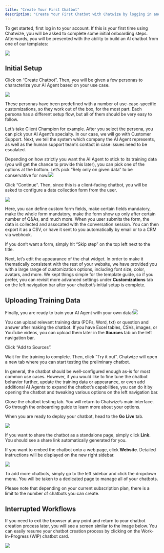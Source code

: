 ```yaml
---
title: "Create Your First Chatbot"
description: "Create Your First Chatbot with Chatwize by logging in and following a simple onboarding flow to launch your first AI assistant from a template."
---
```


To get started, first log in to your account. If this is your first time using Chatwize, you will be asked to complete some initial onboarding steps. Afterwards, you will be presented with the ability to build an AI chatbot from one of our templates:

![](chatbot.png)

## Initial Setup

Click on “Create Chatbot”. Then, you will be given a few personas to characterize your AI Agent based on your use case.

![](create-chatbot-15.png)

These personas have been predefined with a number of use-case-specific customizations, so they work out of the box, for the most part. Each persona has a different setup flow, but all of them should be very easy to follow.

Let’s take Client Champion for example. After you select the persona, you can pick your AI Agent’s specialty. In our case, we will go with Customer Support. Next, we tell the system which company the AI Agent represents, as well as the human support team’s contact in case issues need to be escalated.

Depending on how strictly you want the AI Agent to stick to its training data (you will get the chance to provide this later), you can pick one of the options at the bottom. Let’s pick “Rely only on given data” to be conservative for now.![](image.png)

Click “Continue”. Then, since this is a client-facing chatbot, you will be asked to configure a data collection form from the user.

![](create-chatbot-17.png)

Here, you can define custom form fields, make certain fields mandatory, make the whole form mandatory, make the form show up only after certain number of Q&As, and much more. When you user submits the form, the data is collected and assocated with the conversation session. You can then export it as a CSV, or have it sent to you automatically by email or to a CRM via webhook.

If you don’t want a form, simply hit “Skip step” on the top left next to the title.

Next, let’s edit the appearance of the chat widget. In order to make it thematically consistent with the rest of your website, we have provided you with a large range of customization options, including font size, color, avatars, and more. We kept things simple for the template guide, so if you prefer, you can revisit more advanced settings under **Customizations** tab on the left navigation bar after your chatbot’s initial setup is complete.

## Uploading Training Data

Finally, you are ready to train your AI Agent with your own data\!![](chatwizer.png)

You can upload relevant training data (PDFs, Word, txt) or question and answer after making the chatbot. If you have Excel tables, CSVs, images, or YouTube videos, you can upload them later in the **Sources** tab on the left navigation bar.

Click “Add to Sources”.

Wait for the training to complete. Then, click “Try it out”. Chatwize will open a new tab where you can start testing the preliminary chatbot.

In general, the chatbot should be well-configured enough as-is for most common use cases. However, if you would like to fine tune the chatbot behavior further, update the training data or appearance, or even add additional AI Agents to expand the chatbot’s capabilities, you can do it by opening the chatbot and tweaking various options on the left navigation bar.

Close the chatbot testing tab. You will return to Chatwize’s main interface. Go through the onboarding guide to learn more about your options.

When you are ready to deploy your chatbot, head to the **Go Live** tab.

![](golive.png)

If you want to share the chatbot as a standalone page, simply click **Link**. You should see a share link automatically generated for you.

If you want to embed the chatbot onto a web page, click **Website**. Detailed instructions will be displayed on the new right sidebar.

![](CHAT.png)

To add more chatbots, simply go to the left sidebar and click the dropdown menu. You will be taken to a dedicated page to manage all of your chatbots.

Please note that depending on your current subscription plan, there is a limit to the number of chatbots you can create.

## Interrupted Workflows

If you need to exit the browser at any point and return to your chatbot creation process later, you will see a screen similar to the image below. You can easily resume your chatbot creation process by clicking on the Work-In-Progress (WIP) chatbot card.

![](image.png)